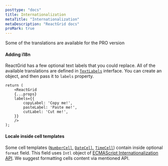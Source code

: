 ```yaml
---
posttype: "docs"
title: Internationalization
metaTitle: "Internationalization"
metaDescription: "ReactGrid docs"
proMark: true
---
```


<Alert color="primary">
	<i class="fas fa-exclamation-circle pr-3"></i>
	Some of the translations are available for the PRO version
</Alert>

#### Adding i18n

ReactGrid has a few optional text labels that you could replace. All of the available translations are defined in 
[`TextLabels`](/docs/3.1/7-api/0-interfaces/90-textlabels/) interface. You can create an object, and then pass it to `labels`
property.

```tsx
return (
	<ReactGrid
    {...props}
    labels={{
        copyLabel: 'Copy me!',
        pasteLabel: 'Paste me!',
        cutLabel: 'Cut me!',
    }}
	/>
);
```

#### Locale inside cell templates

Some cell templates ([`NumberCell`](/docs/3.1/4-cell-templates/7-NumberCell/), [`DateCell`](/docs/3.1/4-cell-templates/3-DateCell/),
[`TimeCell`](/docs/3.1/4-cell-templates/9-TimeCell/)) contain inside optional `format` field. This field uses 
`Intl` object of [ECMAScript Internationalization API](https://developer.mozilla.org/en-US/docs/Web/JavaScript/Reference/Global_Objects/Intl).
We suggest formatting cells content via mentioned API.